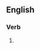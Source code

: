 ==English==

===Verb===
{{head|en|verb form}}

# {{present participle of|ensanguine|lang=en|nocat=1}}